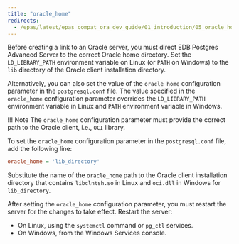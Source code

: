 ```yaml
---
title: "oracle_home"
redirects:
  - /epas/latest/epas_compat_ora_dev_guide/01_introduction/05_oracle_home/ #generated for docs/epas/reorg-role-use-case-mode
---
```



Before creating a link to an Oracle server, you must direct EDB Postgres Advanced Server to the correct Oracle home directory. Set the `LD_LIBRARY_PATH` environment variable on Linux (or `PATH` on Windows) to the `lib` directory of the Oracle client installation directory.

Alternatively, you can also set the value of the `oracle_home` configuration parameter in the `postgresql.conf` file. The value specified in the `oracle_home` configuration parameter overrides the `LD_LIBRARY_PATH` environment variable in Linux and `PATH` environment variable in Windows.

!!! Note
    The `oracle_home` configuration parameter must provide the correct path to the Oracle client, i.e., `OCI` library.
    
To set the `oracle_home` configuration parameter in the `postgresql.conf` file, add the following line:

```ini
oracle_home = 'lib_directory'
```

Substitute the name of the `oracle_home` path to the Oracle client installation directory that contains `libclntsh.so` in Linux and `oci.dll` in Windows for `lib_directory`.

After setting the `oracle_home` configuration parameter, you must restart the server for the changes to take effect. Restart the server:

-   On Linux, using the `systemctl` command or `pg_ctl` services.
-   On Windows, from the Windows Services console.
